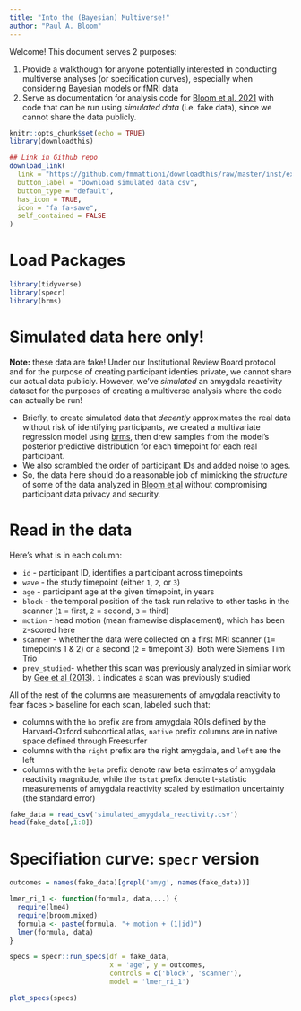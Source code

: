 ```yaml
---
title: "Into the (Bayesian) Multiverse!"
author: "Paul A. Bloom"
---
```


Welcome! This document serves 2 purposes:

1. Provide a walkthough for anyone potentially interested in conducting multiverse analyses (or specification curves), especially when considering Bayesian models or fMRI data
2. Serve as documentation for analysis code for [Bloom et al. 2021](https://osf.io/) with code that can  be run using *simulated data* (i.e. fake data), since we cannot share the data publicly.  




```r
knitr::opts_chunk$set(echo = TRUE)
library(downloadthis)
```

```r
## Link in Github repo
download_link(
  link = "https://github.com/fmmattioni/downloadthis/raw/master/inst/example/file_1.pdf",
  button_label = "Download simulated data csv",
  button_type = "default",
  has_icon = TRUE,
  icon = "fa fa-save",
  self_contained = FALSE
)
```


# Load Packages

```r
library(tidyverse)
library(specr)
library(brms)
```


# Simulated data here only!

**Note:** these data are fake! Under our Institutional Review Board protocol and for the purpose of creating participant identies private, we cannot share our actual data publicly. However, we've *simulated* an amygdala reactivity dataset for the purposes of creating a multiverse analysis where the code can actually be run!

* Briefly, to create simulated data that *decently* approximates the real data without risk of identifying participants, we created a multivariate regression model using [brms](https://github.com/paul-buerkner/brms), then drew samples from the model's posterior predictive distribution for each timepoint for each real participant. 
* We also scrambled the order of participant IDs and added noise to ages. 
* So, the data here should do a reasonable job of mimicking the *structure* of some of the data analyzed in [Bloom et al](https://osf.io/) without compromising participant data privacy and security. 

# Read in the data

Here's what is in each column:

* `id` - participant ID, identifies a participant across timepoints
* `wave` - the study timepoint (either `1`, `2`, or `3`)
* `age` - participant age at the given timepoint, in years
* `block` - the temporal position of the task run relative to other tasks in the scanner (`1` = first, `2` = second, `3` = third)
* `motion` - head motion (mean framewise displacement), which has been z-scored here
* `scanner` - whether the data were collected on a first MRI scanner (`1`= timepoints 1 & 2) or a second (`2` = timepoint 3). Both were Siemens Tim Trio
* `prev_studied`- whether this scan was previously analyzed in similar work by [Gee et al (2013)](https://www.jneurosci.org/content/33/10/4584). `1` indicates a scan was previously studied

All of the rest of the columns are measurements of amygdala reactivity to fear faces > baseline for each scan, labeled such that:

* columns with the `ho` prefix are from amygdala ROIs defined by the Harvard-Oxford subcortical atlas, `native` prefix columns are in native space defined through Freesurfer
* columns with the `right` prefix are the right amygdala, and `left` are the left
* columns with the `beta` prefix denote raw beta estimates of amygdala reactivity magnitude, while the `tstat` prefix denote t-statistic measurements of amygdala reactivity scaled by estimation uncertainty (the standard error)



```r
fake_data = read_csv('simulated_amygdala_reactivity.csv')
head(fake_data[,1:8])
```
# Specifiation curve: `specr` version

```r

outcomes = names(fake_data)[grepl('amyg', names(fake_data))]

lmer_ri_1 <- function(formula, data,...) {
  require(lme4)
  require(broom.mixed)
  formula <- paste(formula, "+ motion + (1|id)")
  lmer(formula, data)
}

specs = specr::run_specs(df = fake_data,
                         x = 'age', y = outcomes, 
                         controls = c('block', 'scanner'),
                         model = 'lmer_ri_1')

plot_specs(specs)
```
